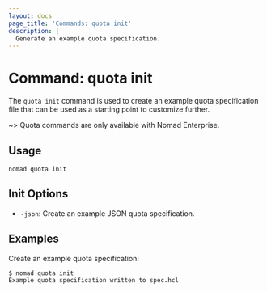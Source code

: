 ```yaml
---
layout: docs
page_title: 'Commands: quota init'
description: |
  Generate an example quota specification.
---
```


# Command: quota init

The `quota init` command is used to create an example quota specification file
that can be used as a starting point to customize further.

~> Quota commands are only available with Nomad Enterprise.

## Usage

```plaintext
nomad quota init
```

## Init Options

- `-json`: Create an example JSON quota specification.

## Examples

Create an example quota specification:

```shell-session
$ nomad quota init
Example quota specification written to spec.hcl
```

